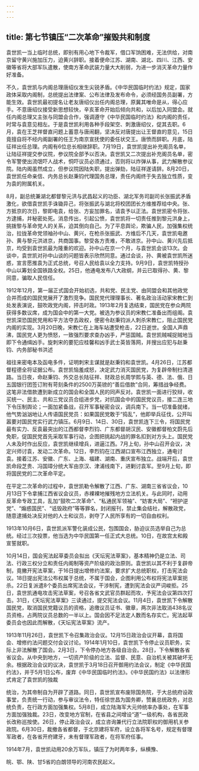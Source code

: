 ```yaml
---
---
---
```

title: 第七节镇压“二次革命”摧毁共和制度
---



袁世凯一当上临时总统，即别有用心地下令裁军，借口军饷困难，无法供给，对南京留守黄兴施加压力，迫黄兴辞职。接着便命江苏、湖南、湖北、四川、江西、安徽等省将大部军队遣散，使南方革命武装力量大大削弱，为进一步消灭革命力量作好准备。

不久，袁世凯与内阁总理唐绍仪发生尖锐矛盾。《中华民国临时约法》规定，国家政体采取内阁制，总统提出法律案、公布法律及发布命令，必须经国务员副署，方能生效。袁世凯最初提名让老友唐绍仪出任内阁总理，原冀其唯命是从，得心应手。不意唐绍仪接受新思想较快，辛亥革命开始后倾向共和，以后加入同盟会。就任内阁总理又主张与同盟会合作，强调遵守《中华民国临时约法》和内阁的责任，时常与袁意见相左。于是袁世凯利用各种手段架空、刺激唐绍仪，促其去职。6月，袁在王芝祥督直问题上蓄意与唐闹翻，坚决反对唐提出让王督直的意见，15日竟擅自将不经内阁副署的任王为南京宣抚使的委任状交王。唐愤而辞职。月底，陆征祥出任总理。内阁有6位总长相继辞职。7月19日，袁世凯提出补充阁员名单，让陆征祥提交参议院，参议院全部予以否决。袁世凯又二次提出补充阁员名单，密令军警使出流氓吓人战术，恫吓议员必须通过，否则将以炸弹从事，武力解散参议院。陆内阁虽然成立，但参议院因陆失职，提出弹劾，陆征祥遂请辞。8月20日，袁世凯任命亲信、内务总长赵秉钧代理国务总理，责任内阁终于失去独立性质，变为袁的附属机关。

8月，副总统兼湖北都督黎元洪与武昌起义的功臣、湖北军务司副司长张振武矛盾激化，欲借袁世凯手诛锄异己，将张振武与湖北将校团团长方维推荐给中央。张、方抵京的次日，黎即电袁，给张、方妄加罪名，请袁予以正法。袁世凯密令将张、方逮捕，并秘密处死。消息传出，引起公愤，袁世凯将一切责任推到黎元洪身上，挑拨黎与革命党人的关系，迫其倒向自己。为了平息舆论，欺骗人民，加强集权统治，拉拢革命党领袖孙中山、黄兴，在枪杀张振武、方维后不几天，袁世凯电邀孙、黄与黎元洪进京，共商国事。黎受各方责难，不敢进京。孙中山、黄兴先后抵京，均受到袁世凯最为隆重的欢迎。孙中山在京一个月，与袁世凯会谈13次。会谈中，袁世凯对孙中山谈的问题皆表示欣然同意。通过会谈，孙、黄被袁世凯所迷惑，宣言愿推袁为正式总统，号召人民给袁以全力支持。9月9日，袁世凯特授孙中山以筹划全国铁路全权。25日，他通电发布八大政纲，并云已取得孙、黄、黎同意，骗取人民信任。

1912年12月，第一届正式国会开始初选，共和党、民主党、由同盟会和其他政党合并而成的国民党展开了激烈竞争。国民党代理理事长、著名政治活动家宋教仁到处发表演说，鼓吹政党内阁，抨击时政。1913年2月复选结束，国民党在参众两院获得多数议席，成为国会中的第一大党。被选为参议员的宋教仁准备出而组阁。袁世凯深恐国民党用和平方法夺去政权，便密令赵秉钧派人刺杀宋教仁，阻止国民党内阁的实现。3月20日晚，宋教仁在上海车站遭受枪击，22日逝世。全国人声鼎沸，国民党人更为愤怒，一致强烈要求查办凶手，严惩国贼。袁世凯贼喊捉贼地当即下令通缉凶手。旋刺宋的要犯应桂馨和凶手武士英皆落网，并搜出应犯与赵秉钧、内务部秘书洪述

祖往来密电本及函电多件，证明刺宋主谋就是赵秉钧和袁世凯。4月26日，江苏都督程德全将证据公布。袁世凯恼羞成怒，决定武力消灭国民党，为复辟帝制扫清道路。当日夜，命赵秉钧、外交总长陆征祥、财政总长周学熙与英、德、法、俄、日五国银行团签订附有苛刻条件的2500万英镑的“善后借款”合同，筹措战争经费。这笔非法借款遭到新成立的国会和全国人民的同声反对。袁世凯一面进行狡辩，收买统一、民主、共和三党议员合组进步党，对抗国会中的国民党议员，接二连三地下令压制舆论；一面加紧备战，召开军事秘密会议，调兵南下。当一切准备就绪，他气势汹汹地让人传语国民党员：如果国民党敢于“捣乱”，他即举兵征伐，公开叫嚣要对国民党实行武力镇压。6月9日、14日、30日，袁世凯连下三令，将国民党最有实力、反袁最突出的江西都督李烈钧、广东都督胡汉民、安徽都督柏文蔚先后免职，促国民党首先采取军事行动，企图把挑起内战的罪名扣到对方头上。国民党人未及时作出反应，袁世凯继续增兵，进逼江西。7月上旬，孙中山召开会议，决定兴师讨袁，发动二次革命。12日，李烈钧在江西湖口宣布江西独立，通电讨袁。接着江苏、安徽、广东、上海、福建、湖南、重庆宣布独立。战端开后，袁世凯命段芝贵、冯国璋分统大军由京汉、津浦线南下，进剿讨袁军。至9月上旬，即将国民党的二次革命平定。

在平定二次革命的过程中，袁世凯勒令解散了江西、广东、湖南三省省议会，10月13日下令拿捕江西省议会议员，赤裸裸地摧残地方立法机关。与此同时，动用反革命专政工具，乱加“鼓吹二次革命”、“私通民军领袖”、“妨害大局”、“袒护逆党”、“煽惑国民”、“诋毁政府”等等罪名，封闭报刊，禁止集会结社，解散政党，随意逮捕处决反对他的人士和议员，剥夺了人民所享有的一切自由权利。

1913年10月6日，袁世凯派军警化装成公民，包围国会，胁迫议员选举自己为总统。经过三次投票，他当选为中华民国第一任正式大总统。10日，在故宫太和殿宣誓就职。

10月14日，国会宪法起草委员会拟出《天坛宪法草案》，基本精神仍是立法、司法、行政三权分立和责任内阁制等资产阶级的政治原则。袁世凯以其不利于复辟帝制，竟撇开宪法草案，于16日提出增修约法案，要求扩大总统职权，打击宪法会议。18日提出宪法公布权属于总统，不属于国会，企图利用公布权将宪法草案扼杀。22日复派遣8个委员出席宪法会议，干涉制宪，遭到宪法会议严词峻拒。25日，袁世凯通电攻击宪法草案，号召各省文武官员群起而攻，予宪法会议第四次打击。31日，《天坛宪法草案》三读通过，提交宪法会议。11月4日，袁世凯下令解散国民党，取消国民党籍议员的资格，追缴议员证书、徽章，两次非法取消438名议员资格，占两院议员总数的一半以上。国会因不足法定人数而名存实亡。宪法起草委员会也因此而解散，《天坛宪法草案》流产。

1913年11月26日，袁世凯下令召集政治会议。12月15日政治会议开幕，袁将国会、增修约法问题交付会议讨论。1914年1月10日，袁世凯下令停止议员职务，实际上非法解散了国会。2月3日，下令停办地方各级自治会。28日，下令解散各省省议会。从中央到地方，一切资产阶级的立法、监督、民意、自治机关被其破坏无余。根据政治会议的议决，袁世凯于3月18日召开御用约法会议，制定《中华民国约法》，并于5月1日公布，废弃《中华民国临时约法》。《中华民国约法》以法律形式肯定了袁世凯的独裁

统治，为其帝制自为开辟了道路。同日，袁世凯宣布废除国务院，于大总统府设政事堂，负责统一行动，参与审议法令，特任徐世昌为国务卿，赞襄总统政务，对总统负责，在行政方面加强集权。5月8日，成立陆海军大元帅统率办事处，在军事方面加强独裁。23日，改变地方官制，在省县之间增设“道”一级机构，各省民政长改称巡按使。26日，停止政治会议，成立咨询兼代行立法院职权的御用机关参政院。6月30日，裁撤各省都督，于北京建将军府，设立各将军名号，规定有督理军政者，在各省开府建牙，未有督理军政者，在将军府任事。

1914年7月，袁世凯动用20余万军队，镇压了为时两年多，纵横豫、

皖、鄂、陕、甘5省的白朗领导的河南农民起义。